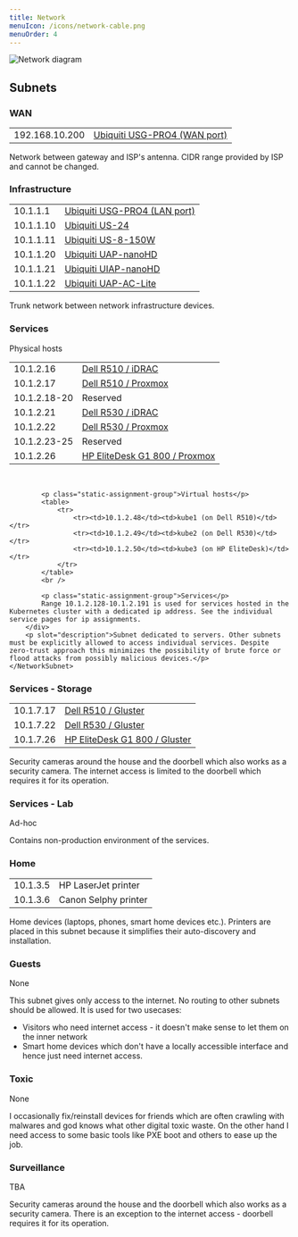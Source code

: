 ```yaml
---
title: Network
menuIcon: /icons/network-cable.png
menuOrder: 4
---
```


![Network diagram](/network.png)

## Subnets

### WAN
<NetworkSubnet
    cablingColor="#000"
    cidr="192.168.10.0/24"
    vlanId="Not applicable"
    dhcpRange="Not applicable"
    dnsServers="N/A"
    internetAccess={true}>
    <table slot="staticAssignments">
        <tr>
            <tr><td>192.168.10.200</td><td><a href="/hardware/ubiquiti-usg-pro4">Ubiquiti USG-PRO4 (WAN port)</a></td></tr>
        </tr>
    </table>
    <p slot="description">Network between gateway and ISP's antenna. CIDR range provided by ISP and cannot be changed.</p>
</NetworkSubnet>

### Infrastructure
<NetworkSubnet
    cablingColor="#fff"
    cidr="10.1.0.0/24"
    vlanId="Not applicable"
    dhcpRange="10.1.1.50 - 10.1.1.150"
    dnsServers="External (Cloudflare)"
    internetAccess={true}>
    <table slot="staticAssignments">
        <tr>
            <tr><td>10.1.1.1</td><td><a href="/hardware/ubiquiti#gateway--usg-pro4">Ubiquiti USG-PRO4 (LAN port)</a></td></tr>
            <tr><td>10.1.1.10</td><td><a href="/hardware/ubiquiti#core-switch--us-24">Ubiquiti US-24</a></td></tr>
            <tr><td>10.1.1.11</td><td><a href="/hardware/ubiquiti#poe-l3-switch--us-8-150w">Ubiquiti US-8-150W</a></td></tr>
            <tr><td>10.1.1.20</td><td><a href="/hardware/ubiquiti#access-point--uap-nanohd">Ubiquiti UAP-nanoHD</a></td></tr>
            <tr><td>10.1.1.21</td><td><a href="/hardware/ubiquiti#access-point--uap-nanohd">Ubiquiti UIAP-nanoHD</a></td></tr>
            <tr><td>10.1.1.22</td><td><a href="/hardware/ubiquiti#access-point--uap-ac-lite">Ubiquiti UAP-AC-Lite</a></td></tr>
        </tr>
    </table>
    <p slot="description">Trunk network between network infrastructure devices.</p>
</NetworkSubnet>

### Services
<NetworkSubnet
    cablingColor="#FFBD2E"
    cidr="10.1.2.0/24"
    vlanId="20"
    dhcpRange="10.1.2.220 - 10.1.2.250"
    dnsServers="DHCP assigns internal to allow PXE boot, nodes are configured to use external (Cloudflare)"
    internetAccess={true}>
        <div slot="staticAssignments">
            <p class="static-assignment-group">Physical hosts</p>
            <table>
                <tr>
                    <tr><td>10.1.2.16</td><td><a href="/hardware/dell-poweredge-r510">Dell R510 / iDRAC</a></td></tr>
                    <tr><td>10.1.2.17</td><td><a href="/selfhosted/proxmox">Dell R510 / Proxmox</a></td></tr>
                    <tr><td>10.1.2.18-20</td><td>Reserved</td></tr>
                    <tr><td>10.1.2.21</td><td><a href="/hardware/dell-poweredge-r530">Dell R530 / iDRAC</a></td></tr>
                    <tr><td>10.1.2.22</td><td><a href="/selfhosted/proxmox">Dell R530 / Proxmox</a></td></tr>
                    <tr><td>10.1.2.23-25</td><td>Reserved</td></tr>
                    <tr><td>10.1.2.26</td><td><a href="/selfhosted/proxmox">HP EliteDesk G1 800 / Proxmox</a></td></tr>
                </tr>
            </table>
            <br />

            <p class="static-assignment-group">Virtual hosts</p>
            <table>
                <tr>
                    <tr><td>10.1.2.48</td><td>kube1 (on Dell R510)</td></tr>
                    <tr><td>10.1.2.49</td><td>kube2 (on Dell R530)</td></tr>
                    <tr><td>10.1.2.50</td><td>kube3 (on HP EliteDesk)</td></tr>
                </tr>
            </table>
            <br />

            <p class="static-assignment-group">Services</p>
            Range 10.1.2.128-10.1.2.191 is used for services hosted in the Kubernetes cluster with a dedicated ip address. See the individual service pages for ip assignments.
        </div>
        <p slot="description">Subnet dedicated to servers. Other subnets must be explicitly allowed to access individual services. Despite zero-trust approach this minimizes the possibility of brute force or flood attacks from possibly malicious devices.</p>
    </NetworkSubnet>

### Services - Storage
<NetworkSubnet
    cablingColor="#872DE6"
    cidr="10.1.7.0/24"
    vlanId="70"
    dhcpRange="None"
    dnsServers="None"
    internetAccess={false}>
    <div slot="staticAssignments">
        <table>
            <tr>
                <tr><td>10.1.7.17</td><td><a href="/selfhosted/gluster">Dell R510 / Gluster</a></td></tr>
                <tr><td>10.1.7.22</td><td><a href="/selfhosted/gluster">Dell R530 / Gluster</a></td></tr>
                <tr><td>10.1.7.26</td><td><a href="/selfhosted/gluster">HP EliteDesk G1 800 / Gluster</a></td></tr>
            </tr>
        </table>
    </div>
    <p slot="description">
        Security cameras around the house and the doorbell which also works as a security camera. The internet access is limited to the doorbell which requires it for its operation.
    </p>
</NetworkSubnet>

### Services - Lab
<NetworkSubnet
    cablingColor="#FF8000"
    cidr="10.1.8.0/24"
    vlanId="80"
    dhcpRange="10.1.8.220 - 10.1.8.250"
    dnsServers="External"
    internetAccess={true}>
    <div slot="staticAssignments">Ad-hoc</div>
    <p slot="description">
        Contains non-production environment of the services.
    </p>
</NetworkSubnet>

### Home
<NetworkSubnet
    cablingColor="#3895FF"
    cidr="10.1.3.0/24"
    vlanId="30"
    dhcpRange="10.1.3.25 - 10.1.3.254"
    dnsServers="Internal"
    internetAccess={true}>
    <table slot="staticAssignments">
        <tr>
            <tr><td>10.1.3.5</td><td>HP LaserJet printer</td></tr>
            <tr><td>10.1.3.6</td><td>Canon Selphy printer</td></tr>
        </tr>
    </table>
    <p slot="description">Home devices (laptops, phones, smart home devices etc.). Printers are placed in this subnet because it simplifies their auto-discovery and installation.</p>
</NetworkSubnet>

### Guests
<NetworkSubnet
    cablingColor="#16C082"
    cidr="10.1.4.0/24"
    vlanId="40"
    dhcpRange="10.1.4.25 - 10.1.4.254"
    dnsServers="External"
    internetAccess={true}>
    <div slot="staticAssignments">None</div>
    <p slot="description">
        This subnet gives only access to the internet. No routing to other subnets should be allowed. It is used for two usecases:
        <ul>
            <li>Visitors who need internet access - it doesn't make sense to let them on the inner network</li>
            <li>Smart home devices which don't have a locally accessible interface and hence just need internet access.</li>
        </ul>
    </p>
</NetworkSubnet>

### Toxic
<NetworkSubnet
    cablingColor="#FF3333"
    cidr="10.1.5.0/24"
    vlanId="50"
    dhcpRange="10.1.5.50 - 10.1.5.200"
    dnsServers="Internal (to allow PXE boot)"
    internetAccess={true}>
    <div slot="staticAssignments">None</div>
    <p slot="description">
        I occasionally fix/reinstall devices for friends which are often crawling with malwares and god knows what other digital toxic waste. On the other hand I need access to some basic tools like PXE boot and others to ease up the job.
    </p>
</NetworkSubnet>

### Surveillance
<NetworkSubnet
    cablingColor="#FF3399"
    cidr="10.1.6.0/24"
    vlanId="60"
    dhcpRange="10.1.6.100 - 10.1.6.150"
    dnsServers="External (Cloudflare)"
    internetAccess={false}>
    <div slot="staticAssignments">
        TBA
    </div>
    <p slot="description">
        Security cameras around the house and the doorbell which also works as a security camera. There is an exception to the internet access - doorbell requires it for its operation.
    </p>
</NetworkSubnet>